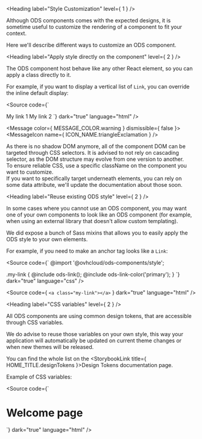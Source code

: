 
<Meta title="OVHcloud Design System/Design and Style/Style Customization" />

<Heading label="Style Customization" level={ 1 } />

Although ODS components comes with the expected designs, it is sometime useful to customize the rendering of a component
to fit your context.

Here we'll describe different ways to customize an ODS component.

<Heading label="Apply style directly on the component" level={ 2 } />

The ODS component host behave like any other React element, so you can apply a class directly to it.

For example, if you want to display a vertical list of `Link`, you can override the inline default display:

<Source code={`
<Link className="custom-link">
  My link 1
</Link>
<Link className="custom-link">
  My link 2
</Link>
<style>
  .custom-link {
    display: block;
  }
</style>
`}
        dark="true"
        language="html" />

<Message
  color={ MESSAGE_COLOR.warning }
  dismissible={ false }>
  <MessageIcon name={ ICON_NAME.triangleExclamation } />

  <MessageBody>
    As there is no shadow DOM anymore, all of the component DOM can be targeted through CSS selectors.
    It is advised to not rely on cascading selector, as the DOM structure may evolve from one version to another.
    <br />
    To ensure reliable CSS, use a specific className on the component you want to customize.
    <br />
    If you want to specifically target underneath elements, you can rely on some <ExternalLink href="https://developer.mozilla.org/en-US/docs/Web/HTML/How_to/Use_data_attributes#css_access">data attribute</ExternalLink>, we'll update the documentation about those soon.
  </MessageBody>
</Message>

<Heading label="Reuse existing ODS style" level={ 2 } />

In some cases where you cannot use an ODS component, you may want one of your own components to look like an ODS component
(for example, when using an external library that doesn't allow custom templating).

We did expose a bunch of <ExternalLink href="https://sass-lang.com">Sass</ExternalLink> mixins that allows you to easily apply the ODS style to your own elements.

For example, if you need to make an anchor tag looks like a `Link`:

<Source code={`
@import '@ovhcloud/ods-components/style';

.my-link {
  @include ods-link();
  @include ods-link-color('primary');
}
`}
        dark="true"
        language="css" />

<Source code={ `<a class="my-link"></a>` }
        dark="true"
        language="html" />

<Heading label="CSS variables" level={ 2 } />

All ODS components are using common design tokens, that are accessible through <ExternalLink href="https://developer.mozilla.org/en-US/docs/Web/CSS/Using_CSS_custom_properties">CSS variables</ExternalLink>.

We do advise to reuse those variables on your own style, this way your application will automatically be updated on current
theme changes or when new themes will be released.

You can find the whole list on the <StorybookLink title={ HOME_TITLE.designTokens }>Design Tokens</StorybookLink> documentation page.

Example of CSS variables:

<Source code={`
<h1 class="my-own-page-title">
  Welcome page
</h1>

<style>
  .my-own-page-title {
    color: var(--ods-color-primary-500);
  }
</style>
`}
        dark="true"
        language="html" />
